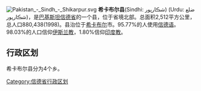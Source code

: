 [[File:Pakistan_-_Sindh_-_Shikarpur.svg|right]]
'''希卡布尔县'''(Sindhi: شڪارپور) (Urdu: ضلع شڪارپور)，是[[巴基斯坦|巴基斯坦]][[信德省|信德省]]的一个县，位于省境北部。总面积2,512平方公里，总人口880,438(1998)。县治位于[[希卡布尔|希卡布尔]]市。95.77%的人使用[[信德语|信德语]]。98.03%的人口信仰[[伊斯兰教|伊斯兰教]]，1.80%信仰[[印度教|印度教]]。

== 行政区划 ==
希卡布尔县分为4个乡。

{{信德省行政区划}}
[[Category:信德省行政区划|Category:信德省行政区划]]